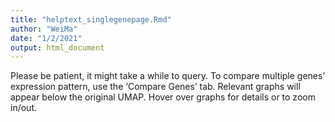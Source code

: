 ```yaml
---
title: "helptext_singlegenepage.Rmd"
author: "WeiMa"
date: "1/2/2021"
output: html_document
---
```

Please be patient, it might take a while to query. To compare multiple genes' expression pattern, use the 'Compare Genes' tab. Relevant graphs will appear below the original UMAP. Hover over graphs for details or to zoom in/out.
